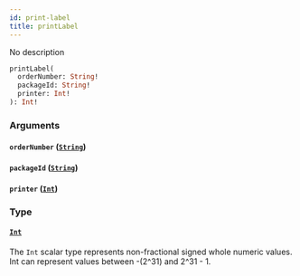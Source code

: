 ```yaml
---
id: print-label
title: printLabel
---
```


No description

```graphql
printLabel(
  orderNumber: String!
  packageId: String!
  printer: Int!
): Int!

```

### Arguments

#### `orderNumber` ([`String`](../rate-manager-service/scalars/string))

#### `packageId` ([`String`](../rate-manager-service/scalars/string))

#### `printer` ([`Int`](../rate-manager-service/scalars/int))

### Type

#### [`Int`](../rate-manager-service/scalars/int)

The `Int` scalar type represents non-fractional signed whole numeric values. Int can represent values between -(2^31) and 2^31 - 1.
